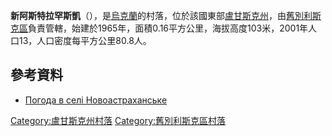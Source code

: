 {{coord|49|7|23|N|38|44|30|E|scale:100000|display=title}}

'''新阿斯特拉罕斯凱'''（{{lang-uk|Новоастраханське}}），是[[烏克蘭|烏克蘭]]的村落，位於該國東部[[盧甘斯克州|盧甘斯克州]]，由[[舊別利斯克區|舊別利斯克區]]負責管轄，始建於1965年，面積0.16平方公里，海拔高度103米，2001年人口13，人口密度每平方公里80.8人。

==參考資料==
* [http://weather.in.ua/ua/lyganskaja/17401 Погода в селі Новоастраханське] {{Wayback|url=http://weather.in.ua/ua/lyganskaja/17401 |date=20160305091214 }}

{{DEFAULTSORT:Новоастраханське}}
[[Category:盧甘斯克州村落|Category:盧甘斯克州村落]]
[[Category:舊別利斯克區村落|Category:舊別利斯克區村落]]


{{Luhansk-geo-stub}}